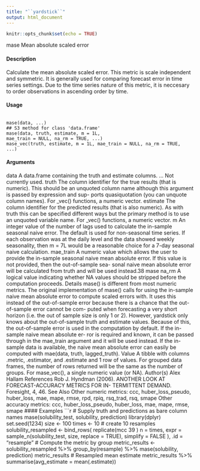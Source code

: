 ---
title: "``yardstick``"
output: html_document
---

```{r setup, include=FALSE}
knitr::opts_chunk$set(echo = TRUE)
```

mase
Mean absolute scaled error

#### Description

Calculate the mean absolute scaled error. This metric is scale independent and symmetric. It is
generally used for comparing forecast error in time series settings. Due to the time series nature of
this metric, it is neccesary to order observations in ascending order by time.

#### Usage

<pre><code>
mase(data, ...)
## S3 method for class 'data.frame'
mase(data, truth, estimate, m = 1L,
mae_train = NULL, na_rm = TRUE, ...)
mase_vec(truth, estimate, m = 1L, mae_train = NULL, na_rm = TRUE,
...)
</code></pre>

#### Arguments

data A data.frame containing the truth and estimate columns.
... Not currently used.
truth The column identifier for the true results (that is numeric). This should be an
unquoted column name although this argument is passed by expression and sup-
ports quasiquotation (you can unquote column names). For _vec() functions, a
numeric vector.
estimate The column identifier for the predicted results (that is also numeric). As with
truth this can be specified different ways but the primary method is to use an
unquoted variable name. For _vec() functions, a numeric vector.
m An integer value of the number of lags used to calculate the in-sample seasonal
naive error. The default is used for non-seasonal time series. If each observation
was at the daily level and the data showed weekly seasonality, then m = 7L
would be a reasonable choice for a 7-day seasonal naive calculation.
mae_train A numeric value which allows the user to provide the in-sample seasonal naive
mean absolute error. If this value is not provided, then the out-of-sample sea-
sonal naive mean absolute error will be calculated from truth and will be used
instead.38
mase
na_rm
A logical value indicating whether NA values should be stripped before the
computation proceeds.
Details
mase() is different from most numeric metrics. The original implementation of mase() calls for
using the in-sample naive mean absolute error to compute scaled errors with. It uses this instead
of the out-of-sample error because there is a chance that the out-of-sample error cannot be com-
puted when forecasting a very short horizon (i.e. the out of sample size is only 1 or 2). However,
yardstick only knows about the out-of-sample truth and estimate values. Because of this, the
out-of-sample error is used in the computation by default. If the in-sample naive mean absolute er-
ror is required and known, it can be passed through in the mae_train argument and it will be used
instead. If the in-sample data is available, the naive mean absolute error can easily be computed
with mae(data, truth, lagged_truth).
Value
A tibble with columns .metric, .estimator, and .estimate and 1 row of values.
For grouped data frames, the number of rows returned will be the same as the number of groups.
For mase_vec(), a single numeric value (or NA).
Author(s)
Alex Hallam
References
Rob J. Hyndman (2006). ANOTHER LOOK AT FORECAST-ACCURACY METRICS FOR IN-
TERMITTENT DEMAND. Foresight, 4, 46.
See Also
Other numeric metrics: ccc, huber_loss_pseudo, huber_loss, mae, mape, rmse, rpd, rpiq,
rsq_trad, rsq, smape
Other accuracy metrics: ccc, huber_loss_pseudo, huber_loss, mae, mape, rmse, smape
#### Examples
```{r}
# Supply truth and predictions as bare column names
mase(solubility_test, solubility, prediction)
library(dplyr)
set.seed(1234)
size <- 100
times <- 10
# create 10 resamples
solubility_resampled <- bind_rows(
replicate(mcc
39
)
n = times,
expr = sample_n(solubility_test, size, replace = TRUE),
simplify = FALSE
),
.id = "resample"
# Compute the metric by group
metric_results <- solubility_resampled %>%
group_by(resample) %>%
mase(solubility, prediction)
metric_results
# Resampled mean estimate
metric_results %>%
summarise(avg_estimate = mean(.estimate))